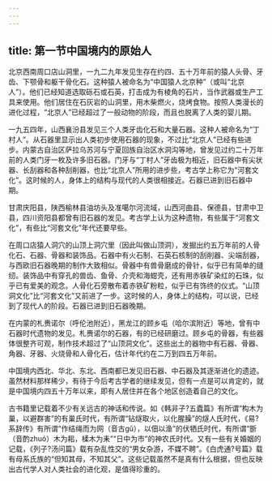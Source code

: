 ```yaml
---
---
---
```

title: 第一节中国境内的原始人
---



北京西南周口店山洞里，一九二九年发见生存在约四、五十万年前的猿人头骨、牙齿、下颚骨和躯干骨化石。这种猿人被命名为“中国猿人北京种”（或叫“北京人”）。他们已经知道选取砾石或石英，打击成为有棱角的石片，当作武器或生产工具来使用。他们居住在石灰岩的山洞里，用木柴燃火，烧烤食物。按照人类漫长的进化过程，“北京人”已经超过了一般动物的阶段，而且也脱离了人类的婴儿期。

一九五四年，山西襄汾县发见三个人类牙齿化石和大量石器。这种人被命名为“丁村人”。从石器里显示出人类初步使用石器的现象，不过比“北京人”已经有些进步。内蒙古自治区萨拉乌苏河与宁夏回族自治区水洞沟等地，曾发见过约二十万年前的人类门牙一枚及许多旧石器。门牙与“丁村人”牙齿极为相近，旧石器中有尖状器、长刮器和各种刮削器，也比“北京人”所用的进步些，考古学上称它为“河套文化”。这时候的人，身体上的结构与现代的人类很相接近。石器已进到旧石器中期。

甘肃庆阳县，陕西榆林县油坊头及准噶尔河流域，山西河曲县、保德县，甘肃中卫县，四川资阳县都曾有旧石器的发见。考古学上认为这种遗物，有些属于“河套文化”，有些比“河套文化”年代还要早些。

在周口店猿人洞穴的山顶上洞穴里（因此叫做山顶洞），发掘出约五万年前的人骨化石、石器、骨器和装饰品。石器中有火石制、石英石核制的刮削器、尖端刮器，与西欧旧石器晚期的制作大致相似。骨器中有兽骨磨成的骨针，似乎已有简单的缝纫。装饰品中有穿孔的兽齿、鱼骨、介壳和海蚶壳，还有用赤铁矿染红的石珠，似乎已有爱美的观念。人骨化石旁散布着赤铁矿粉粒，似乎已有饰终的仪式。“山顶洞文化”比“河套文化”又前进了一步。这时候的人，身体上的结构，可以说，已经到了现代人的阶段。石器已进到旧石器晚期。

在内蒙的札赉诺尔（呼伦池附近），黑龙江的顾乡屯（哈尔滨附近）等地，曾有中石器时代遗物的发见。札赉诺尔的石器，有的已经研磨过。顾乡屯的骨器，有些器体很整齐可观，制作技术超过了“山顶洞文化”。这些出土的器物中有石器、骨器、角器、牙器、火烧骨和人骨化石，估计年代约在二万到四五万年前。

中国境内西北、华北、东北、西南都已发见旧石器、中石器及其逐渐进化的遗迹。虽然材料那样稀少，有待于今后考古学者的继续发见，但有一点是可以肯定的，就是中国境内四五十万年以来，即有人居住并在各个地区创造着自己的文化。

古书籍里记载着不少有关远古的神话和传说。如《韩非子?五蠹篇》有所谓“构木为巢，以避群害”的有巢氏时代，有所谓“钻燧取火，以化腥臊”的燧人氏时代，《易?系辞传》有所谓“作结绳而为网（音古gǔ），以佃以渔”的伏牺氏时代，有所谓“斵（音酌zhuó）木为耜，楺木为耒”“日中为市”的神农氏时代。又有一些有关婚姻的记载，《列子?汤问篇》载有杂乱性交的“男女杂游，不媒不聘”。《白虎通?号篇》载有母系氏族的“但知其母，不知其父”。这些记载虽然不是真有什么根据，但也反映出古代学人对人类社会的进化观，是值得珍重的。